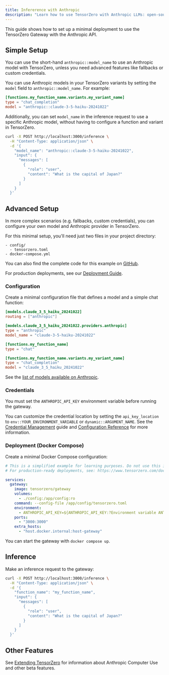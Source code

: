 ```yaml
---
title: Infererence with Anthropic
description: "Learn how to use TensorZero with Anthropic LLMs: open-source gateway, observability, optimization, evaluations, and experimentation."
---
```



This guide shows how to set up a minimal deployment to use the TensorZero Gateway with the Anthropic API.

## Simple Setup

You can use the short-hand `anthropic::model_name` to use an Anthropic model with TensorZero, unless you need advanced features like fallbacks or custom credentials.

You can use Anthropic models in your TensorZero variants by setting the `model` field to `anthropic::model_name`.
For example:

```toml {3}
[functions.my_function_name.variants.my_variant_name]
type = "chat_completion"
model = "anthropic::claude-3-5-haiku-20241022"
```

Additionally, you can set `model_name` in the inference request to use a specific Anthropic model, without having to configure a function and variant in TensorZero.

```bash {4}
curl -X POST http://localhost:3000/inference \
  -H "Content-Type: application/json" \
  -d '{
    "model_name": "anthropic::claude-3-5-haiku-20241022",
    "input": {
      "messages": [
        {
          "role": "user",
          "content": "What is the capital of Japan?"
        }
      ]
    }
  }'
```

## Advanced Setup

In more complex scenarios (e.g. fallbacks, custom credentials), you can configure your own model and Anthropic provider in TensorZero.

For this minimal setup, you'll need just two files in your project directory:

```
- config/
  - tensorzero.toml
- docker-compose.yml
```

<Tip>

You can also find the complete code for this example on [GitHub](https://github.com/tensorzero/tensorzero/tree/main/examples/guides/providers/anthropic).

</Tip>

For production deployments, see our [Deployment Guide](/docs/gateway/deployment/).

### Configuration

Create a minimal configuration file that defines a model and a simple chat function:

```toml title="config/tensorzero.toml"
[models.claude_3_5_haiku_20241022]
routing = ["anthropic"]

[models.claude_3_5_haiku_20241022.providers.anthropic]
type = "anthropic"
model_name = "claude-3-5-haiku-20241022"

[functions.my_function_name]
type = "chat"

[functions.my_function_name.variants.my_variant_name]
type = "chat_completion"
model = "claude_3_5_haiku_20241022"
```

See the [list of models available on Anthropic](https://docs.anthropic.com/en/docs/about-claude/models).

### Credentials

You must set the `ANTHROPIC_API_KEY` environment variable before running the gateway.

You can customize the credential location by setting the `api_key_location` to `env::YOUR_ENVIRONMENT_VARIABLE` or `dynamic::ARGUMENT_NAME`.
See the [Credential Management](/docs/gateway/guides/credential-management/) guide and [Configuration Reference](/docs/gateway/configuration-reference/) for more information.

### Deployment (Docker Compose)

Create a minimal Docker Compose configuration:

```yaml title="docker-compose.yml"
# This is a simplified example for learning purposes. Do not use this in production.
# For production-ready deployments, see: https://www.tensorzero.com/docs/gateway/deployment

services:
  gateway:
    image: tensorzero/gateway
    volumes:
      - ./config:/app/config:ro
    command: --config-file /app/config/tensorzero.toml
    environment:
      - ANTHROPIC_API_KEY=${ANTHROPIC_API_KEY:?Environment variable ANTHROPIC_API_KEY must be set.}
    ports:
      - "3000:3000"
    extra_hosts:
      - "host.docker.internal:host-gateway"
```

You can start the gateway with `docker compose up`.

## Inference

Make an inference request to the gateway:

```bash
curl -X POST http://localhost:3000/inference \
  -H "Content-Type: application/json" \
  -d '{
    "function_name": "my_function_name",
    "input": {
      "messages": [
        {
          "role": "user",
          "content": "What is the capital of Japan?"
        }
      ]
    }
  }'
```

## Other Features

See [Extending TensorZero](/docs/gateway/guides/extending-tensorzero/) for information about Anthropic Computer Use and other beta features.
